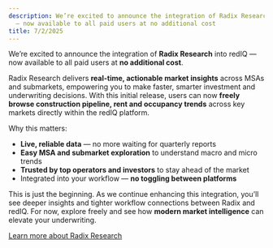 ```yaml
---
description: We’re excited to announce the integration of Radix Research into redIQ
  — now available to all paid users at no additional cost
title: 7/2/2025
---
```


We’re excited to announce the integration of **Radix Research** into redIQ — now available to all paid users at **no additional cost**.

Radix Research delivers **real-time, actionable market insights** across MSAs and submarkets, empowering you to make faster, smarter investment and underwriting decisions. With this initial release, users can now **freely browse construction pipeline, rent and occupancy trends** across key markets directly within the redIQ platform.

Why this matters:

* **Live, reliable data** — no more waiting for quarterly reports
* **Easy MSA and submarket exploration** to understand macro and micro trends
* **Trusted by top operators and investors** to stay ahead of the market
* Integrated into your workflow — **no toggling between platforms**

This is just the beginning. As we continue enhancing this integration, you’ll see deeper insights and tighter workflow connections between Radix and redIQ. For now, explore freely and see how **modern market intelligence** can elevate your underwriting.

[Learn more about Radix Research](kb://article/zendesk:rediq:38790618700820)